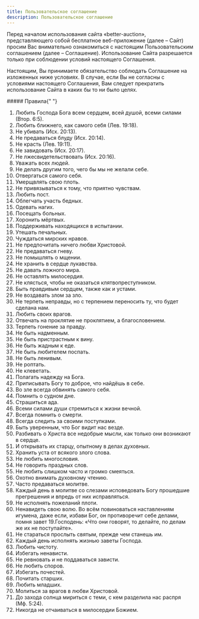 ```yaml
---
title: Пользовательское соглашение
description: Пользовательское соглашение
---
```


<p>
  Перед началом использования сайта «better-auction», представляющего собой
  бесплатное веб-приложение (далее – Сайт) просим Вас внимательно ознакомиться с
  настоящим Пользовательским соглашением (далее – Соглашение). Использование
  Сайта разрешается только при соблюдении условий настоящего Соглашения.
</p>

<p>
  Настоящим, Вы принимаете обязательство соблюдать Соглашение на изложенных ниже
  условиях. В случае, если Вы не согласны с условиями настоящего Соглашения, Вам
  следует прекратить использование Сайта в каких бы то ни было целях.
</p>
##### Правила{" "}

1.  Любить Господа Бога всем сердцем, всей душой, всеми силами (Втор. 6:5).
2.  Любить ближнего, как самого себя (Лев. 19:18).
3.  Не убивать (Исх. 20:13).
4.  Не предаваться блуду (Исх. 20:14).
5.  Не красть (Лев. 19:11).
6.  Не завидовать (Исх. 20:17).
7.  Не лжесвидетельствовать (Исх. 20:16).
8.  Уважать всех людей.
9.  Не делать другим того, чего бы мы не желали себе.
10. Отвергаться самого себя.
11. Умерщвлять свою плоть.
12. Не привязываться к тому, что приятно чувствам.
13. Любить пост.
14. Облегчать участь бедных.
15. Одевать нагих.
16. Посещать больных.
17. Хоронить мёртвых.
18. Поддерживать находящихся в испытании.
19. Утешать печальных.
20. Чуждаться мирских нравов.
21. Не предпочитать ничего любви Христовой.
22. Не предаваться гневу.
23. Не помышлять о мщении.
24. Не хранить в сердце лукавства.
25. Не давать ложного мира.
26. Не оставлять милосердия.
27. Не клясться, чтобы не оказаться клятвопреступником.
28. Быть правдивым сердцем, также как и устами.
29. Не воздавать злом за зло.
30. Не терпеть неправды, но с терпением переносить ту, что будет сделана нам.
31. Любить своих врагов.
32. Отвечать на проклятие не проклятием, а благословением.
33. Терпеть гонение за правду.
34. Не быть надменным.
35. Не быть пристрастным к вину.
36. Не быть жадным к еде.
37. Не быть любителем поспать.
38. Не быть ленивым.
39. Не роптать.
40. Не клеветать.
41. Полагать надежду на Бога.
42. Приписывать Богу то доброе, что найдёшь в себе.
43. Во зле всегда обвинять самого себя.
44. Помнить о судном дне.
45. Страшиться ада.
46. Всеми силами души стремиться к жизни вечной.
47. Всегда помнить о смерти.
48. Всегда следить за своими поступками.
49. Быть уверенным, что Бог видит нас везде.
50. Разбивать о Христа все недобрые мысли, как только они возникают в сердце.
51. И открывать их старцу, опытному в делах духовных.
52. Хранить уста от всякого злого слова.
53. Не любить многословия.
54. Не говорить праздных слов.
55. Не любить слишком часто и громко смеяться.
56. Охотно внимать духовному чтению.
57. Часто предаваться молитве.
58. Каждый день в молитве со слезами исповедовать Богу прошедшие прегрешения и впредь от них исправляться.
59. Не исполнять пожеланий плоти.
60. Ненавидеть свою волю. Во всём повиноваться наставлениям игумена, даже если, избави Бог, он противоречит себе делами, помня завет 19.Господень: «Что они говорят, то делайте, по делам же их не поступайте».
61. Не стараться прослыть святым, прежде чем станешь им.
62. Каждый день исполнять жизнью заветы Господа.
63. Любить чистоту.
64. Избегать ненависти.
65. Не ревновать и не поддаваться зависти.
66. Не любить споров.
67. Избегать почестей.
68. Почитать старших.
69. Любить младших.
70. Молиться за врагов в любви Христовой.
71. До захода солнца мириться с теми, с кем разделила нас распря (Мф. 5:24).
72. Никогда не отчаиваться в милосердии Божием.
